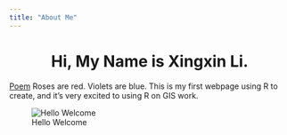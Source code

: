 ```yaml
---
title: "About Me"
---
```

  
<center>
# Hi, My Name is Xingxin Li.
</center>
  
[Poem](https://en.wikipedia.org/wiki/Roses_Are_Red) Roses are red. Violets are blue. This is my first webpage using R to create, and it's very excited to using R on GIS work.

![Hello Welcome](img/Guilin.jpg) 

